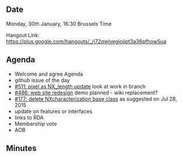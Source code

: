 ==Date==

Monday, 30th January, 16:30 Brussels Time

Hangout Link: https://plus.google.com/hangouts/_/j72qwlvegiojjpt3a36pfhow5ua

==Agenda==

* Welcome and agree Agenda
* github issue of the day
* [https://github.com/nexusformat/definitions/issues/511 #511: pixel as NX_length update] look at work in branch
* [https://github.com/nexusformat/definitions/issues/486 #486: web site redesign] demo planned - wiki replacement?
* [https://github.com/nexusformat/definitions/issues/177 #177: delete NXcharacterization base class] as suggested on Jul 28, 2015
* update on features or interfaces
* links to RDA
* Membership vote
* AOB

==Minutes==